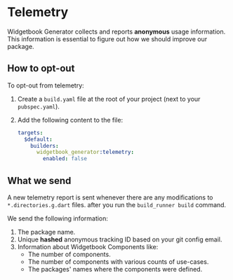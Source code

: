 # Telemetry

Widgetbook Generator collects and reports **anonymous** usage information.
This information is essential to figure out how we should improve our package.

## How to opt-out

To opt-out from telemetry:

1. Create a `build.yaml` file at the root of your project (next to your `pubspec.yaml`).
1. Add the following content to the file:

    ```yaml
    targets:
      $default:
        builders:
          widgetbook_generator:telemetry:
            enabled: false
    ```

## What we send

A new telemetry report is sent whenever there are any modifications to `*.directories.g.dart` files.
after you run the `build_runner build` command.

We send the following information:

1. The package name.
1. Unique **hashed** anonymous tracking ID based on your git config email.
1. Information about Widgetbook Components like:
    - The number of components.
    - The number of components with various counts of use-cases.
    - The packages' names where the components were defined.
